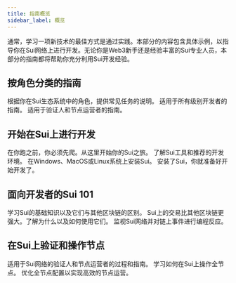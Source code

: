 ```yaml
---
title: 指南概览
sidebar_label: 概览
---
```



通常，学习一项新技术的最佳方式是通过实践。本部分的内容包含具体示例，以指导你在Sui网络上进行开发。无论你是Web3新手还是经验丰富的Sui专业人员，本部分的指南都将帮助你充分利用Sui开发经验。

## 按角色分类的指南

根据你在Sui生态系统中的角色，提供常见任务的说明。
<Cards>
<Card title="开发者指南" href="/guides/developer">
适用于所有级别开发者的指南。
</Card>
<Card title="操作者指南" href="/guides/operator">
适用于验证人和节点运营者的指南。
</Card>
</Cards>

## 开始在Sui上进行开发

在你跑之前，你必须先爬。从这里开始你的Sui之旅。
<Cards>
<Card title="环境设置" href="/guides/developer/getting-started/sui-environment">
了解Sui工具和推荐的开发环境。
</Card>
<Card title="安装Sui" href="/guides/developer/getting-started/sui-install">
在Windows、MacOS或Linux系统上安装Sui。
</Card>
<Card title="在Sui上创建你的第一个应用" href="/guides/developer/first-app">
安装了Sui，你就准备好开始开发了。
</Card>
</Cards>

## 面向开发者的Sui 101

学习Sui的基础知识以及它们与其他区块链的区别。
<Cards>
<Card title="在Sui上的交易" href="/guides/developer/sui-101/building-ptb">
Sui上的交易比其他区块链更强大。了解为什么以及如何使用它们。
</Card>
<Card title="链上的访问时间" href="/guides/developer/sui-101/access-time">
</Card>
<Card title="使用事件" href="/guides/developer/sui-101/using-events">
监视Sui网络并对链上事件进行编程反应。
</Card>
</Cards>

## 在Sui上验证和操作节点

适用于Sui网络的验证人和节点运营者的过程和指南。
<Cards>
<Card title="验证者配置" href="/guides/operator/validator-config">
</Card>
<Card title="运行Sui全节点" href="/guides/operator/sui-full-node">
学习如何在Sui上操作全节点。
</Card>
<Card title="全节点数据管理" href="/guides/operator/data-management">
优化全节点配置以实现高效的节点运营。
</Card>
</Cards>
